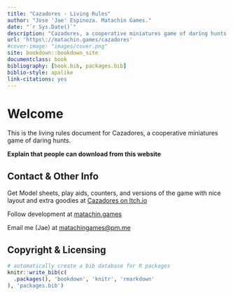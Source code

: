 ```yaml
--- 
title: "Cazadores - Living Rules"
author: "Jose 'Jae' Espinoza. Matachin Games."
date: "`r Sys.Date()`"
description: "Cazadores, a cooperative miniatures game of daring hunts."
url: 'https\://matachin.games/cazadores'
#cover-image: "images/cover.png"
site: bookdown::bookdown_site
documentclass: book
bibliography: [book.bib, packages.bib]
biblio-style: apalike
link-citations: yes
---
```


# Welcome

This is the living rules document for Cazadores, a cooperative miniatures game of daring hunts.

**Explain that people can download from this website**

## Contact & Other Info

Get Model sheets, play aids, counters, and versions of the game with nice layout and extra goodies at [Cazadores on Itch.io](https://matachingames.itch.io/cazadores)

Follow development at [matachin.games](https://matachin.games)

Email me (Jae) at [matachingames@pm.me](mailto:matachingames@pm.me)

## Copyright & Licensing


```r
# automatically create a bib database for R packages
knitr::write_bib(c(
  .packages(), 'bookdown', 'knitr', 'rmarkdown'
), 'packages.bib')
```
